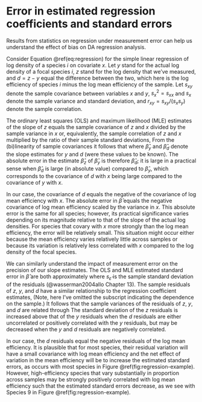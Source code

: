 # Error in estimated regression coefficients and standard errors {#appendix-regression}

Results from statistics on regression under measurement error can help us understand the effect of bias on DA regression analysis.

Consider Equation \@ref(eq:regression) for the simple linear regression of log density of a species $i$ on covariate $x$.
Let $y$ stand for the actual log density of a focal species $i$, $z$ stand for the log density that we've measured, and $d = z - y$ equal the difference between the two, which here is the log efficiency of species $i$ minus the log mean efficiency of the sample.
Let $s_{xy}$ denote the sample covariance between variables $x$ and $y$, $s^{2}_{x} = s_{xx}$ and $s_{x}$ denote the sample variance and standard deviation, and $r_{xy} = s_{xy}/(s_{x}s_{y})$ denote the sample correlation.

The ordinary least squares (OLS) and maximum likelihood (MLE) estimates of the slope of $z$ equals the sample covariance of $z$ and $x$ divided by the sample variance in $x$ or, equivalently, the sample correlation of $z$ and $x$ multiplied by the ratio of their sample standard deviations,
\begin{align}
  \hat \beta_z = \frac{s_{zx}}{s^2_x} = r_{zx} \cdot \frac{s_z}{s_x}.
\end{align}
From the (bi)linearity of sample covariances it follows that
\begin{align}
  \hat \beta_z 
  = \frac{s_{yx}}{s^2_x} + \frac{s_{dx}}{s^2_x} 
  = \frac{r_{yx} s_y}{s_x} + \frac{r_{dx} s_d}{s_x} 
  = \hat \beta_y + \hat \beta_d,
\end{align}
where $\hat \beta_y$ and $\hat \beta_d$ denote the slope estimates for $y$ and $d$ (were these values to be known).
The absolute error in the estimate $\hat \beta_{z}$ of $\hat \beta_{y}$ is therefore $\hat \beta_{d}$; it is large in a practical sense when $\hat \beta_{d}$ is large (in absolute value) compared to $\hat \beta_{y}$, which corresponds to the covariance of $d$ with $x$ being large compared to the covariance of $y$ with $x$.

In our case, the covariance of $d$ equals the negative of the covariance of log mean efficiency with $x$.
The absolute error in $\hat \beta$ equals the negative covariance of log mean efficiency scaled by the variance in $x$.
This absolute error is the same for all species; however, its practical significance varies depending on its magnitude relative to that of the slope of the actual log densities.
For species that covary with $x$ more strongly than the log mean efficiency, the error will be relatively small.
This situation might occur either because the mean efficiency varies relatively little across samples or because its variation is relatively less correlated with $x$ compared to the log density of the focal species.

We can similarly understand the impact of measurement error on the precision of our slope estimates.
The OLS and MLE estimated standard error in $\hat \beta$ are both approximately
\begin{align}
  \hat{\text{se}}(\hat \beta)
  \approx \frac{s_{\hat \varepsilon}}{s_x \sqrt{n}},
\end{align}
where $s_{\hat \varepsilon}$ is the sample standard deviation of the residuals
(@wasserman2004allo Chapter 13).
The sample residuals of $z$, $y$, and $d$ have a similar relationship to the regression coefficient estimates,
\begin{align}
  \hat \varepsilon_z 
    &\equiv z - \hat \beta_z x
  \\&= (y + d) - (\hat \beta_y + \hat \beta_d) x
  \\&= (y - \hat \beta_y x) + (d - \hat \beta_d x)
  \\&= \hat \varepsilon_y + \hat \varepsilon_d.
\end{align}
(Note, here I've omitted the subscript indicating the dependence on the sample.)
It follows that the sample variances of the residuals of $z$, $y$, and $d$ are related through
\begin{align}
  s^2_{\hat \varepsilon_{z}} 
  = s^2_{\hat \varepsilon_{y} + \hat \varepsilon_{d}}
  = s^2_{\hat \varepsilon_{y}} + s^2_{\hat \varepsilon_{d}} + 2 s_{\hat \varepsilon_{y} \hat \varepsilon_{d}}.
\end{align}
The standard deviation of the $z$ residuals is increased above that of the $y$ residuals when the $d$ residuals are either uncorrelated or positively correlated with the $y$ residuals, but may be decreased when the $y$ and $d$ residuals are negatively correlated.

In our case, the $d$ residuals equal the negative residuals of the log mean efficiency.
It is plausible that for most species, their residual variation will have a small covariance with log mean efficiency and the net effect of variation in the mean efficiency will be to increase the estimated standard errors, as occurs with most species in Figure \@ref(fig:regression-example).
However, high-efficiency species that vary substantially in proportion across samples may be strongly positively correlated with log mean efficiency such that the estimated standard errors decrease, as we see with Species 9 in Figure \@ref(fig:regression-example).

